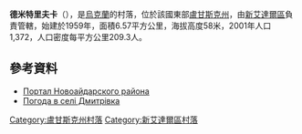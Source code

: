 {{Expand|time=2017-04-01}}
{{coord|48|55|34|N|39|9|9|E|scale:100000|display=title}}

'''德米特里夫卡'''（{{lang-uk|Дмитрівка}}），是[[烏克蘭|烏克蘭]]的村落，位於該國東部[[盧甘斯克州|盧甘斯克州]]，由[[新艾達爾區|新艾達爾區]]負責管轄，始建於1959年，面積6.57平方公里，海拔高度58米，2001年人口1,372，人口密度每平方公里209.3人。

==參考資料==
* [https://web.archive.org/web/20150404045554/http://www.naydar.org.ua/ Портал Новоайдарского района]
* [http://weather.in.ua/ua/lyganskaja/6871 Погода в селі Дмитрівка]

{{DEFAULTSORT:Дмитрівка}}
[[Category:盧甘斯克州村落|Category:盧甘斯克州村落]]
[[Category:新艾達爾區村落|Category:新艾達爾區村落]]


{{Luhansk-geo-stub}}